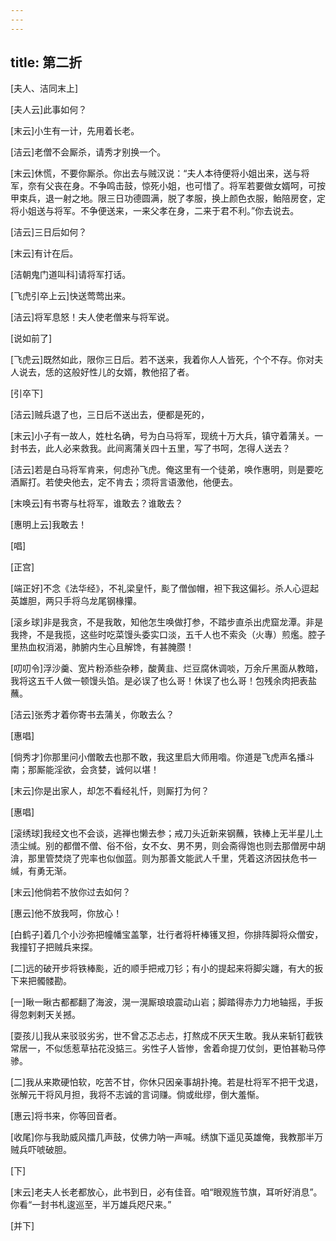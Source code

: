 ```yaml
---
---
---
```

title: 第二折
---

[夫人、洁同末上]

[夫人云]此事如何？

[末云]小生有一计，先用着长老。

[洁云]老僧不会厮杀，请秀才别换一个。

[末云]休慌，不要你厮杀。你出去与贼汉说：“夫人本待便将小姐出来，送与将军，奈有父丧在身。不争鸣击鼓，惊死小姐，也可惜了。将军若要做女婿呵，可按甲束兵，退一射之地。限三日功德圆满，脱了孝服，换上颜色衣服，鲐陪房奁，定将小姐送与将军。不争便送来，一来父孝在身，二来于君不利。”你去说去。

[洁云]三日后如何？

[末云]有计在后。

[洁朝鬼门道叫科]请将军打话。

[飞虎引卒上云]快送莺莺出来。

[洁云]将军息怒！夫人使老僧来与将军说。

[说如前了]

[飞虎云]既然如此，限你三日后。若不送来，我着你人人皆死，个个不存。你对夫人说去，恁的这般好性儿的女婿，教他招了者。

[引卒下]

[洁云]贼兵退了也，三日后不送出去，便都是死的，

[末云]小子有一故人，姓杜名确，号为白马将军，现统十万大兵，镇守着蒲关。一封书去，此人必来救我。此间离蒲关四十五里，写了书呵，怎得人送去？

[洁云]若是白马将军肯来，何虑孙飞虎。俺这里有一个徒弟，唤作惠明，则是要吃酒厮打。若使央他去，定不肯去；须将言语激他，他便去。

[末唤云]有书寄与杜将军，谁敢去？谁敢去？

[惠明上云]我敢去！

[唱]

[正宫]

[端正好]不念《法华经》，不礼梁皇忏，颩了僧伽帽，袒下我这偏衫。杀人心逗起英雄胆，两只手将乌龙尾钢椽攥。

[滚乡球]非是我贪，不是我敢，知他怎生唤做打参，不踏步直杀出虎窟龙潭。非是我搀，不是我揽，这些时吃菜馒头委实口淡，五千人也不索灸（火專）煎爁。腔子里热血权消渴，肺腑内生心且解馋，有甚腌臜！

[叨叨令]浮沙羹、宽片粉添些杂糁，酸黄韭、烂豆腐休调啖，万余斤黑面从教暗，我将这五千人做一顿馒头馅。是必误了也么哥！休误了也么哥！包残余肉把表盐蘸。

[洁云]张秀才着你寄书去蒲关，你敢去么？

[惠唱]

[倘秀才]你那里问小僧敢去也那不敢，我这里启大师用喒。你道是飞虎声名播斗南；那厮能淫欲，会贪婪，诚何以堪！

[末云]你是出家人，却怎不看经礼忏，则厮打为何？

[惠唱]

[滚绣球]我经文也不会谈，逃禅也懒去参；戒刀头近新来钢蘸，铁棒上无半星儿土渍尘缄。别的都僧不僧、俗不俗，女不女、男不男，则会斋得饱也则去那僧房中胡渰，那里管焚烧了兜率也似伽蓝。则为那善文能武人千里，凭着这济因扶危书一缄，有勇无渐。

[末云]他倘若不放你过去如何？

[惠云]他不放我呵，你放心！

[白鹤子]着几个小沙弥把幢幡宝盖擎，壮行者将杆棒镬叉担，你排阵脚将众僧安，我撞钉子把贼兵来探。

[二]远的破开步将铁棒颩，近的顺手把戒刀钐；有小的提起来将脚尖躔，有大的扳下来把髑髅勘。

[一]瞅一瞅古都都翻了海波，滉一滉厮琅琅震动山岩；脚踏得赤力力地轴摇，手扳得忽剌剌天关撼。

[耍孩儿]我从来驳驳劣劣，世不曾忑忑忐忐，打熬成不厌天生敢。我从来斩钉截铁常居一，不似恁惹草拈花没掂三。劣性子人皆惨，舍着命提刀仗剑，更怕甚勒马停骖。

[二]我从来欺硬怕软，吃苦不甘，你休只因亲事胡扑掩。若是杜将军不把干戈退，张解元干将风月担，我将不志诚的言词赚。倘或纰缪，倒大羞惭。

[惠云]将书来，你等回音者。

[收尾]你与我助威风擂几声鼓，仗佛力呐一声喊。绣旗下遥见英雄俺，我教那半万贼兵吓唬破胆。

[下]

[末云]老夫人长老都放心，此书到日，必有佳音。咱“眼观旌节旗，耳听好消息”。你看“一封书札逡巡至，半万雄兵咫尺来。”

[并下]